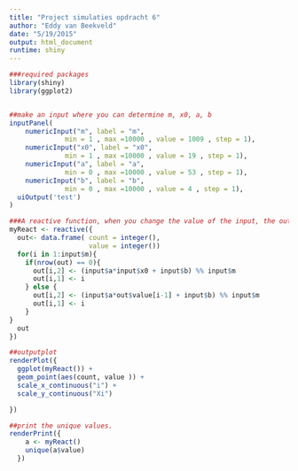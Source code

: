 ```yaml
---
title: "Project simulaties opdracht 6"
author: "Eddy van Beekveld"
date: "5/19/2015"
output: html_document
runtime: shiny
---
```


```r
###required packages
library(shiny)
library(ggplot2)


##make an input where you can determine m, x0, a, b
inputPanel(
    numericInput("m", label = "m",
              min = 1 , max =10000 , value = 1009 , step = 1),
    numericInput("x0", label = "x0",
              min = 1 , max =10000 , value = 19 , step = 1),
    numericInput("a", label = "a",
              min = 0 , max =10000 , value = 53 , step = 1),
    numericInput("b", label = "b",
              min = 0 , max =10000 , value = 4 , step = 1),
  uiOutput('test')
)

###A reactive function, when you change the value of the input, the output changes.
myReact <- reactive({
  out<- data.frame( count = integer(),
                    value = integer())
  for(i in 1:input$m){
    if(nrow(out) == 0){
      out[i,2] <- (input$a*input$x0 + input$b) %% input$m
      out[i,1] <- i
    } else {
      out[i,2] <- (input$a*out$value[i-1] + input$b) %% input$m
      out[i,1] <- i
    }
}
  out
})

##outputplot
renderPlot({
  ggplot(myReact()) +
  geom_point(aes(count, value )) +
  scale_x_continuous("i") +
  scale_y_continuous("Xi")

})

##print the unique values.
renderPrint({
    a <- myReact()
    unique(a$value)
  })


```